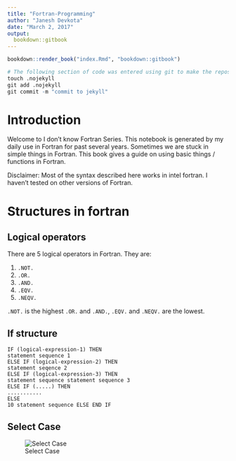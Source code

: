 ```yaml
---
title: "Fortran-Programming"
author: "Janesh Devkota"
date: "March 2, 2017"
output: 
  bookdown::gitbook
---
```



```r
bookdown::render_book("index.Rmd", "bookdown::gitbook")
```

```r
# The following section of code was entered using git to make the repository to display the output. 
touch .nojekyll
git add .nojekyll
git commit -m "commit to jekyll"
```

# Introduction 

Welcome to I don't know Fortran Series. This notebook is generated by my daily use in Fortran for past several years. Sometimes 
we are stuck in simple things in Fortran. This book gives a guide on using basic things / functions in Fortran. 

Disclaimer: Most of the syntax described here works in intel fortran. I haven't tested on other versions of Fortran. 

# Structures in fortran
## Logical operators 

There are 5 logical operators in Fortran. They are: 

1. `.NOT.`
2. `.OR.`
3. `.AND.`
4. `.EQV.`
5. `.NEQV.`

`.NOT.` is the highest  `.OR.` and `.AND.`, `.EQV.` and `.NEQV.` are the lowest.

## If structure

```
IF (logical-expression-1) THEN
statement sequence 1
ELSE IF (logical-expression-2) THEN
statement seqence 2
ELSE IF (logical-expression-3) THEN
statement sequence statement sequence 3
ELSE IF (.....) THEN
...........
ELSE
10 statement sequence ELSE END IF 
```

## Select Case 

![Select Case](https://snag.gy/03Xijy.jpg)


